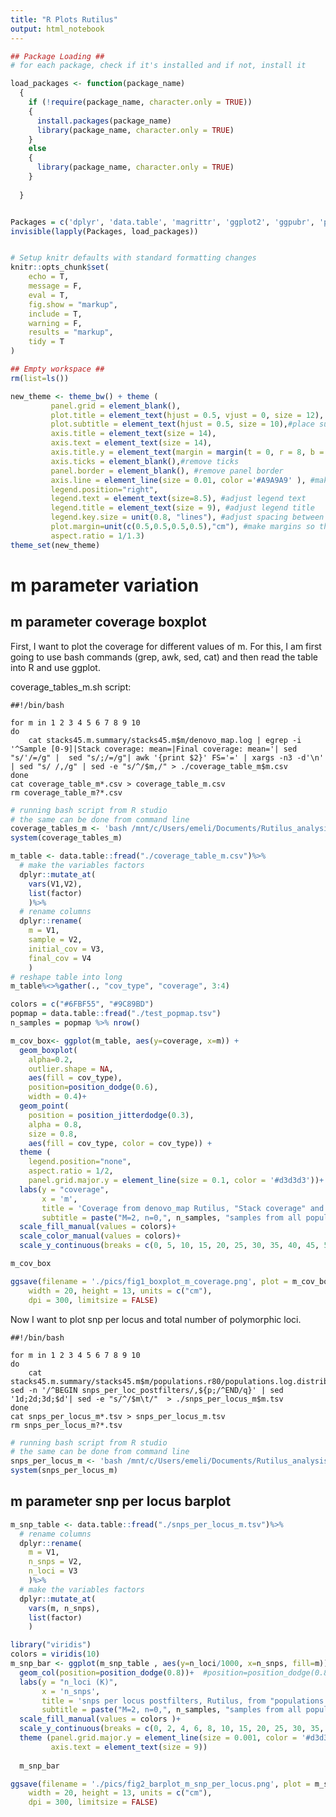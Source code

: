 ---
title: "R Plots Rutilus"
output: html_notebook
---


```{r setup, include=FALSE}

## Package Loading ## 
# for each package, check if it's installed and if not, install it

load_packages <- function(package_name)
  {
    if (!require(package_name, character.only = TRUE))
    {
      install.packages(package_name)
      library(package_name, character.only = TRUE)
    }
    else
    {
      library(package_name, character.only = TRUE)
    }
        
  }


Packages = c('dplyr', 'data.table', 'magrittr', 'ggplot2', 'ggpubr', 'plotly', 'plyr', 'tidyr', 'cowplot') 
invisible(lapply(Packages, load_packages))


# Setup knitr defaults with standard formatting changes
knitr::opts_chunk$set(
	echo = T,
	message = F,
	eval = T,
	fig.show = "markup",
	include = T,
	warning = F,
	results = "markup",
	tidy = T             
)

## Empty workspace ##
rm(list=ls())

new_theme <- theme_bw() + theme (
         panel.grid = element_blank(),
         plot.title = element_text(hjust = 0.5, vjust = 0, size = 12), #place title in the center and ajust the size
         plot.subtitle = element_text(hjust = 0.5, size = 10),#place subtitle in the center
         axis.title = element_text(size = 14), 
         axis.text = element_text(size = 14),
         axis.title.y = element_text(margin = margin(t = 0, r = 8, b = 0, l = 0)), #place title of the y axis not that close to the numbers
         axis.ticks = element_blank(),#remove ticks
         panel.border = element_blank(), #remove panel border 
         axis.line = element_line(size = 0.01, color ='#A9A9A9' ), #make axis thin and gray
         legend.position="right", 
         legend.text = element_text(size=8.5), #adjust legend text
         legend.title = element_text(size = 9), #adjust legend title
         legend.key.size = unit(0.8, "lines"), #adjust spacing between legend items - crucial if I want to make the whole legend smaller and not just the text
         plot.margin=unit(c(0.5,0.5,0.5,0.5),"cm"), #make margins so that all the legend is inside the plot area 
         aspect.ratio = 1/1.3)
theme_set(new_theme)
```

# m parameter variation
## m parameter coverage boxplot

First, I want to plot the coverage for different values of m. For this, I am first going to use bash commands (grep, awk, sed, cat) and then read the table into R and use ggplot. 

coverage_tables_m.sh script: 

```
##!/bin/bash

for m in 1 2 3 4 5 6 7 8 9 10
do
	cat stacks45.m.summary/stacks45.m$m/denovo_map.log | egrep -i '^Sample [0-9]|Stack coverage: mean=|Final coverage: mean='| sed "s/'/=/g" |  sed "s/;/=/g"| awk '{print $2}' FS='=' | xargs -n3 -d'\n' | sed "s/ /,/g" | sed -e "s/^/$m,/" > ./coverage_table_m$m.csv
done
cat coverage_table_m*.csv > coverage_table_m.csv
rm coverage_table_m?*.csv
```


```{r m parameter coverage create tables}
# running bash script from R studio
# the same can be done from command line
coverage_tables_m <- 'bash /mnt/c/Users/emeli/Documents/Rutilus_analysis/tests.denovo/coverage_tables_m.sh'
system(coverage_tables_m)
```

```{r m parameter coverage read table}
m_table <- data.table::fread("./coverage_table_m.csv")%>% 
  # make the variables factors 
  dplyr::mutate_at(
    vars(V1,V2),      
    list(factor)     
    )%>%
  # rename columns
  dplyr::rename(
    m = V1, 
    sample = V2, 
    initial_cov = V3, 
    final_cov = V4
    )
# reshape table into long 
m_table%<>%gather(., "cov_type", "coverage", 3:4)

```


```{r m parameter coverage boxplot}
colors = c("#6FBF55", "#9C89BD")
popmap = data.table::fread("./test_popmap.tsv")
n_samples = popmap %>% nrow()

m_cov_box<- ggplot(m_table, aes(y=coverage, x=m)) +
  geom_boxplot(
    alpha=0.2, 
    outlier.shape = NA, 
    aes(fill = cov_type), 
    position=position_dodge(0.6), 
    width = 0.4)+
  geom_point(
    position = position_jitterdodge(0.3), 
    alpha = 0.8, 
    size = 0.8, 
    aes(fill = cov_type, color = cov_type)) +
  theme (
    legend.position="none", 
    aspect.ratio = 1/2, 
    panel.grid.major.y = element_line(size = 0.1, color = '#d3d3d3'))+  
  labs(y = "coverage", 
       x = 'm',
       title = 'Coverage from denovo_map Rutilus, "Stack coverage" and "Final coverage"', 
       subtitle = paste("M=2, n=0,", n_samples, "samples from all populations")) +
  scale_fill_manual(values = colors)+
  scale_color_manual(values = colors)+
  scale_y_continuous(breaks = c(0, 5, 10, 15, 20, 25, 30, 35, 40, 45, 50, 55, 60, 65, 70), limits=c(0,75))

m_cov_box

ggsave(filename = './pics/fig1_boxplot_m_coverage.png', plot = m_cov_box,
    width = 20, height = 13, units = c("cm"),
    dpi = 300, limitsize = FALSE)
```


Now I want to plot snp per locus and total number of polymorphic loci. 

```
##!/bin/bash

for m in 1 2 3 4 5 6 7 8 9 10
do
	cat stacks45.m.summary/stacks45.m$m/populations.r80/populations.log.distribs| sed -n '/^BEGIN snps_per_loc_postfilters/,${p;/^END/q}' | sed '1d;2d;3d;$d'| sed -e "s/^/$m\t/"  > ./snps_per_locus_m$m.tsv
done
cat snps_per_locus_m*.tsv > snps_per_locus_m.tsv
rm snps_per_locus_m?*.tsv
```


```{r m parameter snp create tables}
# running bash script from R studio
# the same can be done from command line
snps_per_locus_m <- 'bash /mnt/c/Users/emeli/Documents/Rutilus_analysis/tests.denovo/snps_per_locus_m.sh'
system(snps_per_locus_m)
```


## m parameter snp per locus barplot
```{r m parameter snp per locus read table}
m_snp_table <- data.table::fread("./snps_per_locus_m.tsv")%>% 
  # rename columns
  dplyr::rename(
    m = V1, 
    n_snps = V2, 
    n_loci = V3
    )%>% 
  # make the variables factors 
  dplyr::mutate_at(
    vars(m, n_snps),      
    list(factor)     
    )
```

```{r m parameter snp per locus barplot}
library("viridis")          
colors = viridis(10)
m_snp_bar <- ggplot(m_snp_table , aes(y=n_loci/1000, x=n_snps, fill=m)) +
  geom_col(position=position_dodge(0.8))+  #position=position_dodge(0.8), width = 0.6
  labs(y = "n_loci (K)", 
       x = 'n_snps',
       title = 'snps per locus postfilters, Rutilus, from "populations.log.distribs"', 
       subtitle = paste("M=2, n=0,", n_samples, "samples from all populations"))+
  scale_fill_manual(values = colors )+
  scale_y_continuous(breaks = c(0, 2, 4, 6, 8, 10, 15, 20, 25, 30, 35, 40, 45, 50, 55)) +
  theme (panel.grid.major.y = element_line(size = 0.001, color = '#d3d3d3'), 
         axis.text = element_text(size = 9))
  
  m_snp_bar

ggsave(filename = './pics/fig2_barplot_m_snp_per_locus.png', plot = m_snp_bar ,
    width = 20, height = 13, units = c("cm"),
    dpi = 300, limitsize = FALSE)
```